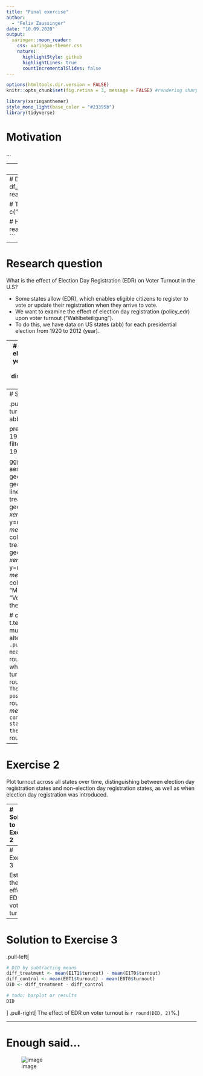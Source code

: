 ```yaml
---
title: "Final exercise"
author: 
  - "Felix Zaussinger"
date: "10.09.2020"
output:
  xaringan::moon_reader:
    css: xaringan-themer.css
    nature:
      highlightStyle: github
      highlightLines: true
      countIncrementalSlides: false
---
```


```r
options(htmltools.dir.version = FALSE)
knitr::opts_chunk$set(fig.retina = 3, message = FALSE) #rendering sharp plots / not showing messages
```

```r
library(xaringanthemer)
style_mono_light(base_color = "#23395b")
library(tidyverse)
```



# Motivation
...

---
# Packages needed

```r
library(gsynth)
library(haven)  # for reading dta data
```

---
# Data sets
```r
# Lee election data
df_lee <- read_dta("data/lee_election_data.dta")

# Turnout data 
data(gsynth)
rm(list = c("simdata"))

# Human rights data
df_hr <- read_csv("data/human_rights_data.csv")
```

---
# Research question

What is the effect of Election Day Registration (EDR) on Voter Turnout in the U.S?

- Some states allow (EDR), which enables eligible citizens to register to vote or update their registration when they arrive to vote. 
- We want to examine the effect of election day registration (policy_edr) upon voter turnout ("Wahlbeteiligung"). 
- To do this, we have data on US states (abb) for each presidential election from 1920 to 2012 (year).

---
# Exercise 1
Maine introduced election day registration in the year 1976. First plot turnout in Maine over 1920 - 2012, distinguishing between pre and post-"treatment".

---
# Solution to Exercise 1

.pull-left[
```r
id_maine = 'ME'
turnout_maine <- filter(turnout, abb == id_maine)

pre <- filter(turnout_maine, year < 1976)
post <- filter(turnout_maine, year >= 1976)

ggplot(turnout_maine, aes(y=turnout, x=year)) +
  geom_point() + 
  geom_line() + 
  geom_vline(xintercept=1976, linetype='dashed') + 
  # pre-treatment mean
  geom_segment(x=first(pre$year), xend=last(pre$year), 
               y=mean(pre$turnout), yend=mean(pre$turnout),
               color='darkgreen') +  
  # post-treatment mean
  geom_segment(x=first(post$year), xend=last(post$year), 
               y=mean(post$turnout), yend=mean(post$turnout),
               color='darkred') +
  labs(title = "Maine turnout",
       x = "Year", y = "Voter turnout (%)") +
  theme_xaringan()

# check significance
ttest <- t.test(pre$turnout, post$turnout, mu=0, conf.level = 0.05, alternative = "two.sided")
```
]
.pull-right[
The pre-treatment mean turnout rate in Maine is `r round(mean(pre$turnout), 2) `%, while the post-treatment mean turnout rate is `r round(mean(post$turnout), 2)`%. The difference between pre- and post-treatment is `r round(mean(post$turnout) - mean(pre$turnout), 2) `%. A t-test confirms that this result is statistically significant at the 95% confidence level (p = `r round(ttest$p.value, 3)`).
]



---
# Exercise 2

Plot turnout across all states over time, distinguishing between election day registration states and non-election day registration states, as well as when election day registration was introduced.

---
# Solution to Exercise 2

.pull-left[
```r
yrs <- unique(turnout$year) # years
states <- unique(turnout$abb) # all states

# treatment group data
states_E1 <- unique(filter(turnout, (policy_edr == 1 & year == 1976))$abb) 

# control group data
states_E0 <- turnout %>%
  group_by(abb) %>%
  summarise(sum_policy_edr = sum(policy_edr)) %>% 
  filter(sum_policy_edr == 0) %>% 
  select(abb)
states_E0 <- states_E0$abb

# Control group elements: E0T0, E0T1
E0 <- turnout %>% filter(abb %in% states_E0)
E0T0 <- E0 %>% filter(year < 1976)
E0T1 <- E0 %>% filter(year >= 1976)

E0T0_mean <- E0T0 %>%
  group_by(year) %>%
  summarise(mean_turnout = mean(turnout))

E0T1_mean <- E0T1 %>%
  group_by(year) %>%
  summarise(mean_turnout = mean(turnout))

# Treatment group elements: E1T0, E1T1
E1 <- turnout %>% filter(abb %in% states_E1)
E1T0 <- E1 %>% filter(year < 1976)
E1T1 <- E1 %>% filter(year >= 1976)

E1T0_mean <- E1T0 %>%
  group_by(year) %>%
  summarise(mean_turnout = mean(turnout))

E1T1_mean <- E1T1 %>%
  group_by(year) %>%
  summarise(mean_turnout = mean(turnout))

# plot
ggplot() +
  geom_vline(xintercept=1976, linetype='dashed') + 
  # E0T0
  geom_point(data = E0T0_mean, aes(x=year, y=mean_turnout), colour='red') +
  geom_line(data = E0T0_mean, aes(x=year, y=mean_turnout), colour='red') +
  geom_segment(data = E0T0_mean, x=first(E0T0_mean$year), xend=last(E0T0_mean$year), 
               y=mean(E0T0_mean$mean_turnout), yend=mean(E0T0_mean$mean_turnout), 
               color='red', linetype='dashed') +
  # E0T1
  geom_point(data = E0T1_mean, aes(x=year, y=mean_turnout), colour='darkred') + 
  geom_line(data = E0T1_mean, aes(x=year, y=mean_turnout), colour='darkred') + 
  geom_segment(data = E0T1_mean, x=first(E0T1_mean$year), xend=last(E0T1_mean$year), 
               y=mean(E0T1_mean$mean_turnout), yend=mean(E0T1_mean$mean_turnout), 
               color='darkred', linetype='dashed') +
  # E1T0
  geom_point(data = E1T0_mean, aes(x=year, y=mean_turnout), colour='lightblue') + 
  geom_line(data = E1T0_mean, aes(x=year, y=mean_turnout), colour='lightblue') + 
  geom_segment(data = E1T0_mean, x=first(E1T0_mean$year), xend=last(E1T0_mean$year), 
               y=mean(E1T0_mean$mean_turnout), yend=mean(E1T0_mean$mean_turnout), 
               color='lightblue', linetype='dashed') +
  
  # E1T1
  geom_point(data = E1T1_mean, aes(x=year, y=mean_turnout), colour='darkblue') + 
  geom_line(data = E1T1_mean, aes(x=year, y=mean_turnout), colour='darkblue') + 
  geom_segment(data = E1T1_mean, x=first(E1T1_mean$year), xend=last(E1T1_mean$year), 
               y=mean(E1T1_mean$mean_turnout), yend=mean(E1T1_mean$mean_turnout), 
               color='darkblue', linetype='dashed') + 
  # labeling
  labs(title = "Turnout across states",
       x = "Year", y = "Mean voter turnout (%)") + 
  theme_xaringan()
```
]
.pull-right[
Of the `r length(states)` states included in the data set, `r length(states_E1)` (`r states_E1`) have introduced election day registration in 1976. `r length(states_E0)` states have not introduced it at all throughout the 1920-2012 time period. This leaves us with `r length(states) - length(states_E0) - length(states_E1)` states that introduced election day registration in years other than 1976.

The figure shows group-aggregated mean voter turnout over time. It can easily be seen that the treatment-group mean increased between pre- and post-treatment, while the control-group mean actually declined minimally.
]

---
# Exercise 3

Estimate the effect of EDR on voter turnout.

---
# Solution to Exercise 3

.pull-left[
```r

# DID by subtracting means
diff_treatment <- mean(E1T1$turnout) - mean(E1T0$turnout)
diff_control <- mean(E0T1$turnout) - mean(E0T0$turnout)
DID <- diff_treatment - diff_control

# todo: barplot or results
DID
```
]
.pull-right[
The effect of EDR on voter turnout is `r round(DID, 2)`%.
]

---
# Enough said...

![image](figures/a-beautiful-mind-meme.jpg)
